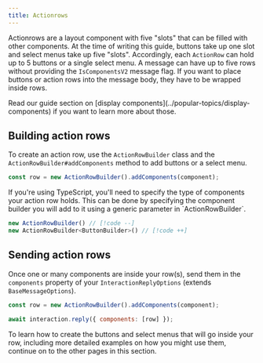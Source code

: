 ```yaml
---
title: Actionrows
---
```


Actionrows are a layout component with five "slots" that can be filled with other components. At the time of writing this guide, buttons take up one slot and select menus take up five "slots". Accordingly, each `ActionRow` can hold up to 5 buttons or a single select menu. A message can have up to five rows without providing the `IsComponentsV2` message flag. If you want to place buttons or action rows into the message body, they have to be wrapped inside rows.

<Callout>
	Read our guide section on [display components](../popular-topics/display-components) if you want to learn more about
	those.
</Callout>

## Building action rows

To create an action row, use the `ActionRowBuilder` class and the `ActionRowBuilder#addComponents` method to add buttons or a select menu.

```js
const row = new ActionRowBuilder().addComponents(component);
```

<Callout>
If you're using TypeScript, you'll need to specify the type of components your action row holds. This can be done by specifying the component builder you will add to it using a generic parameter in `ActionRowBuilder`.

```js
new ActionRowBuilder() // [!code --]
new ActionRowBuilder<ButtonBuilder>() // [!code ++]
```

</Callout>

## Sending action rows

Once one or many components are inside your row(s), send them in the `components` property of your `InteractionReplyOptions` (extends `BaseMessageOptions`).

```js
const row = new ActionRowBuilder().addComponents(component);

await interaction.reply({ components: [row] });
```

To learn how to create the buttons and select menus that will go inside your row, including more detailed examples on how you might use them, continue on to the other pages in this section.
